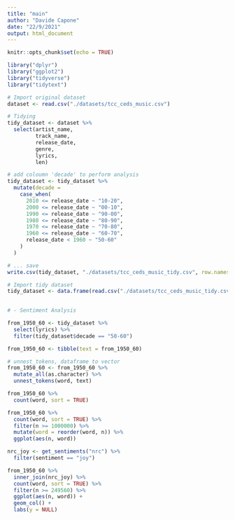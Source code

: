 ```yaml
---
title: "main"
author: "Davide Capone"
date: "22/9/2021"
output: html_document
---
```


```r
knitr::opts_chunk$set(echo = TRUE)
```

```r
library("dplyr")
library("ggplot2")
library("tidyverse")
library("tidytext")

```

```r
# Import original dataset
dataset <- read.csv("./datasets/tcc_ceds_music.csv")

# Tidying
tidy_dataset <- dataset %>% 
  select(artist_name, 
         track_name, 
         release_date, 
         genre, 
         lyrics, 
         len)

# add coloumn 'decade' to perform analysis
tidy_dataset <- tidy_dataset %>% 
  mutate(decade =
    case_when(
      2010 <= release_date ~ "10-20",
      2000 <= release_date ~ "00-10",
      1990 <= release_date ~ "90-00",
      1980 <= release_date ~ "80-90",
      1970 <= release_date ~ "70-80",
      1960 <= release_date ~ "60-70",
      release_date < 1960 ~ "50-60"
    )
  )

# ... save
write.csv(tidy_dataset, "./datasets/tcc_ceds_music_tidy.csv", row.names = TRUE)

```

```r
# Import tidy dataset
tidy_dataset <- data.frame(read.csv("./datasets/tcc_ceds_music_tidy.csv"))
  
```

```r
# - Sentiment Analysis

from_1950_60 <- tidy_dataset %>% 
  select(lyrics) %>% 
  filter(tidy_dataset$decade == "50-60")

from_1950_60 <- tibble(text = from_1950_60)

# unnest_tokens, dataframe to vector
from_1950_60 <- from_1950_60 %>% 
  mutate_all(as.character) %>% 
  unnest_tokens(word, text)

from_1950_60 %>%
  count(word, sort = TRUE) 

from_1950_60 %>%
  count(word, sort = TRUE) %>%
  filter(n >= 1000000) %>%
  mutate(word = reorder(word, n)) %>%
  ggplot(aes(n, word))

nrc_joy <- get_sentiments("nrc") %>% 
  filter(sentiment == "joy")

from_1950_60 %>%
  inner_join(nrc_joy) %>%
  count(word, sort = TRUE) %>%
  filter(n >= 249560) %>%
  ggplot(aes(n, word)) +
  geom_col() +
  labs(y = NULL)
```


